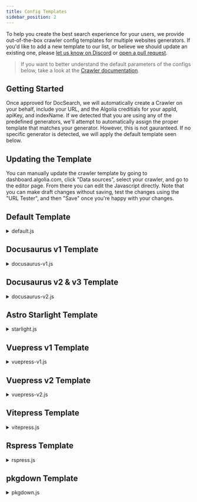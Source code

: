 ```yaml
---
title: Config Templates
sidebar_position: 2
---
```



To help you create the best search experience for your users, we provide out-of-the-box crawler config templates for multiple websites generators. If you'd like to add a new template to our list, or believe we should update an existing one, please [let us know on Discord][1] or [open a pull request][2].

> If you want to better understand the default parameters of the configs below, take a look at the [Crawler documentation](https://www.algolia.com/doc/tools/crawler/apis/configuration/).

## Getting Started

Once approved for DocSearch, we will automatically create a Crawler on your behalf, include your URL, and the Algolia creditials for your appId, apiKey, and indexName. If we detected that you are using any of the predefined generators, we'll attempt to automatically assign the proper template that matches your generator. However, this is not gauranteed. If no specific generator is detected, we will apply the default template seen below.

## Updating the Template

You can manually update the crawler template by going to dashboard.algolia.com, click "Data sources", select your crawler, and go to the editor page. From there you can edit the Javascript directly. Note that you can make draft changes without saving, test the changes using the "URL Tester", and then "Save" once you're happy with your changes.

## Default Template

<details>
<summary>default.js</summary>
<div>

```js
new Crawler({
  appId: "YOUR_APP_ID",
  apiKey: "YOUR_API_KEY",
  indexPrefix: "crawler_",
  rateLimit: 8,
  maxDepth: 10,
  startUrls: ["https://YOUR_WEBSITE_URL"],
  renderJavaScript: false,
  sitemaps: [],
  ignoreCanonicalTo: false,
  discoveryPatterns: ["https://YOUR_WEBSITE_URL/**"],
  actions: [
    {
      indexName: "YOUR_INDEX_NAME",
      pathsToMatch: ["https://YOUR_WEBSITE_URL/**"],
      recordExtractor: ({ helpers }) => {
        return helpers.docsearch({
          recordProps: {
            lvl1: ["header h1", "article h1", "main h1", "h1", "head > title"],
            content: ["article p, article li", "main p, main li", "p, li"],
            lvl0: {
              selectors: "",
              defaultValue: "Documentation",
            },
            lvl2: ["article h2", "main h2", "h2"],
            lvl3: ["article h3", "main h3", "h3"],
            lvl4: ["article h4", "main h4", "h4"],
            lvl5: ["article h5", "main h5", "h5"],
            lvl6: ["article h6", "main h6", "h6"],
          },
          aggregateContent: true,
          recordVersion: "v3",
        })
      },
    },
  ],
  initialIndexSettings: {
    YOUR_INDEX_NAME: {
      attributesForFaceting: ["type", "lang"],
      attributesToRetrieve: [
        "hierarchy",
        "content",
        "anchor",
        "url",
        "url_without_anchor",
        "type",
      ],
      attributesToHighlight: ["hierarchy", "content"],
      attributesToSnippet: ["content:10"],
      camelCaseAttributes: ["hierarchy", "content"],
      searchableAttributes: [
        "unordered(hierarchy.lvl0)",
        "unordered(hierarchy.lvl1)",
        "unordered(hierarchy.lvl2)",
        "unordered(hierarchy.lvl3)",
        "unordered(hierarchy.lvl4)",
        "unordered(hierarchy.lvl5)",
        "unordered(hierarchy.lvl6)",
        "content",
      ],
      distinct: true,
      attributeForDistinct: "url",
      customRanking: [
        "desc(weight.pageRank)",
        "desc(weight.level)",
        "asc(weight.position)",
      ],
      ranking: [
        "words",
        "filters",
        "typo",
        "attribute",
        "proximity",
        "exact",
        "custom",
      ],
      highlightPreTag: '<span class="algolia-docsearch-suggestion--highlight">',
      highlightPostTag: "</span>",
      minWordSizefor1Typo: 3,
      minWordSizefor2Typos: 7,
      allowTyposOnNumericTokens: false,
      minProximity: 1,
      ignorePlurals: true,
      advancedSyntax: true,
      attributeCriteriaComputedByMinProximity: true,
      removeWordsIfNoResults: "allOptional",
    },
  },
})
```

</div>
</details>

## Docusaurus v1 Template

<details>
<summary>docusaurus-v1.js</summary>
<div>

```js
new Crawler({
  appId: "YOUR_APP_ID",
  apiKey: "YOUR_API_KEY",
  rateLimit: 8,
  maxDepth: 10,
  startUrls: [
    "https://YOUR_WEBSITE_URL/docs/",
    "https://YOUR_WEBSITE_URL/",
    "https://YOUR_WEBSITE_URL/blog/",
  ],
  sitemaps: ["https://YOUR_WEBSITE_URL/sitemap.xml"],
  ignoreCanonicalTo: false,
  discoveryPatterns: ["https://YOUR_WEBSITE_URL/**"],
  actions: [
    {
      indexName: "YOUR_INDEX_NAME",
      pathsToMatch: ["https://YOUR_WEBSITE_URL/docs/**"],
      recordExtractor: ({ $, helpers }) => {
        // Removing DOM elements we don't want to crawl
        const toRemove = ".hash-link"
        $(toRemove).remove()

        return helpers.docsearch({
          recordProps: {
            lvl0: {
              selectors: ".navBreadcrumb h2 span",
              defaultValue: "Docs",
            },
            lvl1: ".post h1",
            lvl2: ".post h2",
            lvl3: ".post h3",
            lvl4: ".post h4",
            content: ".post article p, .post article li",
            tags: {
              defaultValue: ["docs"],
            },
          },
          indexHeadings: true,
          aggregateContent: true,
        })
      },
    },
    {
      indexName: "YOUR_INDEX_NAME",
      pathsToMatch: ["https://YOUR_WEBSITE_URL/blog/**"],
      recordExtractor: ({ $, helpers }) => {
        // Removing DOM elements we don't want to crawl
        const toRemove = ".hash-link"
        $(toRemove).remove()

        return helpers.docsearch({
          recordProps: {
            lvl0: {
              selectors: ".navBreadcrumb h2 span",
              defaultValue: "Blog",
            },
            lvl1: ".post h1",
            lvl2: ".post h2",
            lvl3: ".post h3",
            lvl4: ".post h4",
            content: ".post article p, .post article li",
            tags: {
              defaultValue: ["blog"],
            },
          },
          indexHeadings: true,
          aggregateContent: true,
        })
      },
    },
  ],
  initialIndexSettings: {
    YOUR_INDEX_NAME: {
      attributesForFaceting: ["type", "lang", "language", "version", "tags"],
      attributesToRetrieve: [
        "hierarchy",
        "content",
        "anchor",
        "url",
        "url_without_anchor",
        "type",
      ],
      attributesToHighlight: ["hierarchy", "hierarchy_camel", "content"],
      attributesToSnippet: ["content:10"],
      camelCaseAttributes: ["hierarchy", "hierarchy_radio", "content"],
      searchableAttributes: [
        "unordered(hierarchy_radio_camel.lvl0)",
        "unordered(hierarchy_radio.lvl0)",
        "unordered(hierarchy_radio_camel.lvl1)",
        "unordered(hierarchy_radio.lvl1)",
        "unordered(hierarchy_radio_camel.lvl2)",
        "unordered(hierarchy_radio.lvl2)",
        "unordered(hierarchy_radio_camel.lvl3)",
        "unordered(hierarchy_radio.lvl3)",
        "unordered(hierarchy_radio_camel.lvl4)",
        "unordered(hierarchy_radio.lvl4)",
        "unordered(hierarchy_radio_camel.lvl5)",
        "unordered(hierarchy_radio.lvl5)",
        "unordered(hierarchy_radio_camel.lvl6)",
        "unordered(hierarchy_radio.lvl6)",
        "unordered(hierarchy_camel.lvl0)",
        "unordered(hierarchy.lvl0)",
        "unordered(hierarchy_camel.lvl1)",
        "unordered(hierarchy.lvl1)",
        "unordered(hierarchy_camel.lvl2)",
        "unordered(hierarchy.lvl2)",
        "unordered(hierarchy_camel.lvl3)",
        "unordered(hierarchy.lvl3)",
        "unordered(hierarchy_camel.lvl4)",
        "unordered(hierarchy.lvl4)",
        "unordered(hierarchy_camel.lvl5)",
        "unordered(hierarchy.lvl5)",
        "unordered(hierarchy_camel.lvl6)",
        "unordered(hierarchy.lvl6)",
        "content",
      ],
      distinct: true,
      attributeForDistinct: "url",
      customRanking: [
        "desc(weight.pageRank)",
        "desc(weight.level)",
        "asc(weight.position)",
      ],
      ranking: [
        "words",
        "filters",
        "typo",
        "attribute",
        "proximity",
        "exact",
        "custom",
      ],
      highlightPreTag: '<span class="algolia-docsearch-suggestion--highlight">',
      highlightPostTag: "</span>",
      minWordSizefor1Typo: 3,
      minWordSizefor2Typos: 7,
      allowTyposOnNumericTokens: false,
      minProximity: 1,
      ignorePlurals: true,
      advancedSyntax: true,
      attributeCriteriaComputedByMinProximity: true,
      removeWordsIfNoResults: "allOptional",
    },
  },
})
```

</div>
</details>

## Docusaurus v2 & v3 Template

<details>
<summary>docusaurus-v2.js</summary>
<div>

```js
new Crawler({
  appId: "YOUR_APP_ID",
  apiKey: "YOUR_API_KEY",
  rateLimit: 8,
  maxDepth: 10,
  startUrls: ["https://YOUR_WEBSITE_URL/"],
  sitemaps: ["https://YOUR_WEBSITE_URL/sitemap.xml"],
  ignoreCanonicalTo: true,
  discoveryPatterns: ["https://YOUR_WEBSITE_URL/**"],
  actions: [
    {
      indexName: "YOUR_INDEX_NAME",
      pathsToMatch: ["https://YOUR_WEBSITE_URL/**"],
      recordExtractor: ({ $, helpers }) => {
        // priority order: deepest active sub list header -> navbar active item -> 'Documentation'
        const lvl0 =
          $(
            ".menu__link.menu__link--sublist.menu__link--active, .navbar__item.navbar__link--active"
          )
            .last()
            .text() || "Documentation"

        return helpers.docsearch({
          recordProps: {
            lvl0: {
              selectors: "",
              defaultValue: lvl0,
            },
            lvl1: ["header h1", "article h1"],
            lvl2: "article h2",
            lvl3: "article h3",
            lvl4: "article h4",
            lvl5: "article h5, article td:first-child",
            lvl6: "article h6",
            content: "article p, article li, article td:last-child",
          },
          indexHeadings: true,
          aggregateContent: true,
          recordVersion: "v3",
        })
      },
    },
  ],
  initialIndexSettings: {
    YOUR_INDEX_NAME: {
      attributesForFaceting: [
        "type",
        "lang",
        "language",
        "version",
        "docusaurus_tag",
      ],
      attributesToRetrieve: [
        "hierarchy",
        "content",
        "anchor",
        "url",
        "url_without_anchor",
        "type",
      ],
      attributesToHighlight: ["hierarchy", "content"],
      attributesToSnippet: ["content:10"],
      camelCaseAttributes: ["hierarchy", "content"],
      searchableAttributes: [
        "unordered(hierarchy.lvl0)",
        "unordered(hierarchy.lvl1)",
        "unordered(hierarchy.lvl2)",
        "unordered(hierarchy.lvl3)",
        "unordered(hierarchy.lvl4)",
        "unordered(hierarchy.lvl5)",
        "unordered(hierarchy.lvl6)",
        "content",
      ],
      distinct: true,
      attributeForDistinct: "url",
      customRanking: [
        "desc(weight.pageRank)",
        "desc(weight.level)",
        "asc(weight.position)",
      ],
      ranking: [
        "words",
        "filters",
        "typo",
        "attribute",
        "proximity",
        "exact",
        "custom",
      ],
      highlightPreTag: '<span class="algolia-docsearch-suggestion--highlight">',
      highlightPostTag: "</span>",
      minWordSizefor1Typo: 3,
      minWordSizefor2Typos: 7,
      allowTyposOnNumericTokens: false,
      minProximity: 1,
      ignorePlurals: true,
      advancedSyntax: true,
      attributeCriteriaComputedByMinProximity: true,
      removeWordsIfNoResults: "allOptional",
      separatorsToIndex: "_",
    },
  },
})
```

</div>
</details>

## Astro Starlight Template

<details>
<summary>starlight.js</summary>
<div>

```js
new Crawler({
  appId: "YOUR_APP_ID",
  apiKey: "YOUR_API_KEY",
  rateLimit: 8,
  maxDepth: 10,
  startUrls: ["https://YOUR_WEBSITE_URL/"],
  sitemaps: ["https://YOUR_WEBSITE_URL/sitemap-index.xml"],
  ignoreCanonicalTo: true,
  discoveryPatterns: ["https://YOUR_WEBSITE_URL/**"],
  actions: [
    {
      indexName: "YOUR_INDEX_NAME",
      pathsToMatch: ["https://YOUR_WEBSITE_URL/**"],
      recordExtractor: ({ $, helpers }) => {
        // Get the top level menu item
        const lvl0 =
          $('details:has(a[aria-current="page"])')
            .find("summary")
            .find("span")
            .text() || "Documentation"

        return helpers.docsearch({
          recordProps: {
            lvl0: {
              selectors: "",
              defaultValue: lvl0,
            },
            lvl1: "main h1",
            lvl2: "main h2",
            lvl3: "main h3",
            lvl4: "main h4",
            lvl5: "main h5",
            lvl6: "main h6",
            content: "main p, main li",
          },
          indexHeadings: true,
          aggregateContent: true,
        })
      },
    },
  ],
  initialIndexSettings: {
    YOUR_INDEX_NAME: {
      attributesForFaceting: ["type", "lang"],
      attributesToRetrieve: ["hierarchy", "content", "anchor", "url"],
      attributesToHighlight: ["hierarchy", "content"],
      attributesToSnippet: ["content:10"],
      camelCaseAttributes: ["hierarchy", "content"],
      searchableAttributes: [
        "unordered(hierarchy.lvl0)",
        "unordered(hierarchy.lvl1)",
        "unordered(hierarchy.lvl2)",
        "unordered(hierarchy.lvl3)",
        "unordered(hierarchy.lvl4)",
        "unordered(hierarchy.lvl5)",
        "unordered(hierarchy.lvl6)",
        "content",
      ],
      distinct: true,
      attributeForDistinct: "url",
      customRanking: [
        "desc(weight.pageRank)",
        "desc(weight.level)",
        "asc(weight.position)",
      ],
      ranking: [
        "words",
        "filters",
        "typo",
        "attribute",
        "proximity",
        "exact",
        "custom",
      ],
      highlightPreTag: '<span class="algolia-docsearch-suggestion--highlight">',
      highlightPostTag: "</span>",
      minWordSizefor1Typo: 3,
      minWordSizefor2Typos: 7,
      allowTyposOnNumericTokens: false,
      minProximity: 1,
      ignorePlurals: true,
      advancedSyntax: true,
      attributeCriteriaComputedByMinProximity: true,
      removeWordsIfNoResults: "allOptional",
    },
  },
})
```

</div>
</details>

## Vuepress v1 Template

<details>
<summary>vuepress-v1.js</summary>
<div>

```js
new Crawler({
  appId: "YOUR_APP_ID",
  apiKey: "YOUR_API_KEY",
  rateLimit: 8,
  maxDepth: 10,
  startUrls: ["https://YOUR_WEBSITE_URL/"],
  sitemaps: ["https://YOUR_WEBSITE_URL/sitemap.xml"],
  ignoreCanonicalTo: false,
  discoveryPatterns: ["https://YOUR_WEBSITE_URL/**"],
  actions: [
    {
      indexName: "YOUR_INDEX_NAME",
      pathsToMatch: ["https://YOUR_WEBSITE_URL/**"],
      recordExtractor: ({ $, helpers }) => {
        return helpers.docsearch({
          recordProps: {
            lvl0: {
              selectors: "p.sidebar-heading.open",
              defaultValue: "Documentation",
            },
            lvl1: ".content__default h1",
            lvl2: ".content__default h2",
            lvl3: ".content__default h3",
            lvl4: ".content__default h4",
            lvl5: ".content__default h5",
            content: ".content__default p, .content__default li",
          },
          indexHeadings: true,
          aggregateContent: true,
        })
      },
    },
  ],
  initialIndexSettings: {
    YOUR_INDEX_NAME: {
      attributesForFaceting: ["type", "lang"],
      attributesToRetrieve: ["hierarchy", "content", "anchor", "url"],
      attributesToHighlight: ["hierarchy", "hierarchy_camel", "content"],
      attributesToSnippet: ["content:10"],
      camelCaseAttributes: ["hierarchy", "hierarchy_radio", "content"],
      searchableAttributes: [
        "unordered(hierarchy_radio_camel.lvl0)",
        "unordered(hierarchy_radio.lvl0)",
        "unordered(hierarchy_radio_camel.lvl1)",
        "unordered(hierarchy_radio.lvl1)",
        "unordered(hierarchy_radio_camel.lvl2)",
        "unordered(hierarchy_radio.lvl2)",
        "unordered(hierarchy_radio_camel.lvl3)",
        "unordered(hierarchy_radio.lvl3)",
        "unordered(hierarchy_radio_camel.lvl4)",
        "unordered(hierarchy_radio.lvl4)",
        "unordered(hierarchy_radio_camel.lvl5)",
        "unordered(hierarchy_radio.lvl5)",
        "unordered(hierarchy_radio_camel.lvl6)",
        "unordered(hierarchy_radio.lvl6)",
        "unordered(hierarchy_camel.lvl0)",
        "unordered(hierarchy.lvl0)",
        "unordered(hierarchy_camel.lvl1)",
        "unordered(hierarchy.lvl1)",
        "unordered(hierarchy_camel.lvl2)",
        "unordered(hierarchy.lvl2)",
        "unordered(hierarchy_camel.lvl3)",
        "unordered(hierarchy.lvl3)",
        "unordered(hierarchy_camel.lvl4)",
        "unordered(hierarchy.lvl4)",
        "unordered(hierarchy_camel.lvl5)",
        "unordered(hierarchy.lvl5)",
        "unordered(hierarchy_camel.lvl6)",
        "unordered(hierarchy.lvl6)",
        "content",
      ],
      distinct: true,
      attributeForDistinct: "url",
      customRanking: [
        "desc(weight.pageRank)",
        "desc(weight.level)",
        "asc(weight.position)",
      ],
      ranking: [
        "words",
        "filters",
        "typo",
        "attribute",
        "proximity",
        "exact",
        "custom",
      ],
      highlightPreTag: '<span class="algolia-docsearch-suggestion--highlight">',
      highlightPostTag: "</span>",
      minWordSizefor1Typo: 3,
      minWordSizefor2Typos: 7,
      allowTyposOnNumericTokens: false,
      minProximity: 1,
      ignorePlurals: true,
      advancedSyntax: true,
      attributeCriteriaComputedByMinProximity: true,
      removeWordsIfNoResults: "allOptional",
    },
  },
})
```

</div>
</details>

## Vuepress v2 Template

<details>
<summary>vuepress-v2.js</summary>
<div>

```js
new Crawler({
  appId: "YOUR_APP_ID",
  apiKey: "YOUR_API_KEY",
  rateLimit: 8,
  maxDepth: 10,
  startUrls: ["https://YOUR_WEBSITE_URL/"],
  sitemaps: ["https://YOUR_WEBSITE_URL/sitemap.xml"],
  ignoreCanonicalTo: false,
  discoveryPatterns: ["https://YOUR_WEBSITE_URL/**"],
  actions: [
    {
      indexName: "YOUR_INDEX_NAME",
      pathsToMatch: ["https://YOUR_WEBSITE_URL/**"],
      recordExtractor: ({ $, helpers }) => {
        return helpers.docsearch({
          recordProps: {
            lvl0: {
              selectors: ".sidebar-heading.active",
              defaultValue: "Documentation",
            },
            lvl1: ".theme-default-content h1",
            lvl2: ".theme-default-content h2",
            lvl3: ".theme-default-content h3",
            lvl4: ".theme-default-content h4",
            lvl5: ".theme-default-content h5",
            content: ".theme-default-content p, .theme-default-content li",
          },
          indexHeadings: true,
          aggregateContent: true,
          recordVersion: "v3",
        })
      },
    },
  ],
  initialIndexSettings: {
    YOUR_INDEX_NAME: {
      attributesForFaceting: ["type", "lang"],
      attributesToRetrieve: ["hierarchy", "content", "anchor", "url"],
      attributesToHighlight: ["hierarchy", "content"],
      attributesToSnippet: ["content:10"],
      camelCaseAttributes: ["hierarchy", "content"],
      searchableAttributes: [
        "unordered(hierarchy.lvl0)",
        "unordered(hierarchy.lvl1)",
        "unordered(hierarchy.lvl2)",
        "unordered(hierarchy.lvl3)",
        "unordered(hierarchy.lvl4)",
        "unordered(hierarchy.lvl5)",
        "unordered(hierarchy.lvl6)",
        "content",
      ],
      distinct: true,
      attributeForDistinct: "url",
      customRanking: [
        "desc(weight.pageRank)",
        "desc(weight.level)",
        "asc(weight.position)",
      ],
      ranking: [
        "words",
        "filters",
        "typo",
        "attribute",
        "proximity",
        "exact",
        "custom",
      ],
      highlightPreTag: '<span class="algolia-docsearch-suggestion--highlight">',
      highlightPostTag: "</span>",
      minWordSizefor1Typo: 3,
      minWordSizefor2Typos: 7,
      allowTyposOnNumericTokens: false,
      minProximity: 1,
      ignorePlurals: true,
      advancedSyntax: true,
      attributeCriteriaComputedByMinProximity: true,
      removeWordsIfNoResults: "allOptional",
    },
  },
})
```

</div>
</details>

## Vitepress Template

<details>
<summary>vitepress.js</summary>
<div>

```js
new Crawler({
  appId: "YOUR_APP_ID",
  apiKey: "YOUR_API_KEY",
  rateLimit: 8,
  maxDepth: 10,
  startUrls: ["https://YOUR_WEBSITE_URL/"],
  sitemaps: ["https://YOUR_WEBSITE_URL/sitemap.xml"],
  discoveryPatterns: ["https://YOUR_WEBSITE_URL/**"],
  actions: [
    {
      indexName: "YOUR_INDEX_NAME",
      pathsToMatch: ["https://YOUR_WEBSITE_URL/**"],
      recordExtractor: ({ $, helpers }) => {
        return helpers.docsearch({
          recordProps: {
            lvl0: {
              selectors: "",
              defaultValue: "Documentation",
            },
            lvl1: ".content h1",
            lvl2: ".content h2",
            lvl3: ".content h3",
            lvl4: ".content h4",
            lvl5: ".content h5",
            content: ".content p, .content li",
          },
          indexHeadings: true,
          aggregateContent: true,
          recordVersion: "v3",
        })
      },
    },
  ],
  initialIndexSettings: {
    YOUR_INDEX_NAME: {
      attributesForFaceting: ["type", "lang"],
      attributesToRetrieve: ["hierarchy", "content", "anchor", "url"],
      attributesToHighlight: ["hierarchy", "content"],
      attributesToSnippet: ["content:10"],
      camelCaseAttributes: ["hierarchy", "content"],
      searchableAttributes: [
        "unordered(hierarchy.lvl0)",
        "unordered(hierarchy.lvl1)",
        "unordered(hierarchy.lvl2)",
        "unordered(hierarchy.lvl3)",
        "unordered(hierarchy.lvl4)",
        "unordered(hierarchy.lvl5)",
        "unordered(hierarchy.lvl6)",
        "content",
      ],
      distinct: true,
      attributeForDistinct: "url",
      customRanking: [
        "desc(weight.pageRank)",
        "desc(weight.level)",
        "asc(weight.position)",
      ],
      ranking: [
        "words",
        "filters",
        "typo",
        "attribute",
        "proximity",
        "exact",
        "custom",
      ],
      highlightPreTag: '<span class="algolia-docsearch-suggestion--highlight">',
      highlightPostTag: "</span>",
      minWordSizefor1Typo: 3,
      minWordSizefor2Typos: 7,
      allowTyposOnNumericTokens: false,
      minProximity: 1,
      ignorePlurals: true,
      advancedSyntax: true,
      attributeCriteriaComputedByMinProximity: true,
      removeWordsIfNoResults: "allOptional",
    },
  },
})
```

</div>
</details>

## Rspress Template

<details>
<summary>rspress.js</summary>
<div>

```js
new Crawler({
  appId: "YOUR_APP_ID",
  apiKey: "YOUR_API_KEY",
  rateLimit: 8,
  maxDepth: 10,
  startUrls: ["https://YOUR_WEBSITE_URL/"],
  sitemaps: ["https://YOUR_WEBSITE_URL/sitemap-index.xml"],
  ignoreCanonicalTo: true,
  discoveryPatterns: ["https://YOUR_WEBSITE_URL/**"],
  actions: [
    {
      indexName: "YOUR_INDEX_NAME",
      pathsToMatch: ["https://YOUR_WEBSITE_URL/**"],
      recordExtractor: ({ $, helpers }) => {
        const lvl0 =
          $(".rspress-nav-menu-item.rspress-nav-menu-item-active")
            .first()
            .text() || "Documentation"

        return helpers.docsearch({
          recordProps: {
            lvl0: {
              selectors: "",
              defaultValue: lvl0,
            },
            lvl1: ".rspress-doc h1",
            lvl2: ".rspress-doc h2",
            lvl3: ".rspress-doc h3",
            lvl4: ".rspress-doc h4",
            lvl5: ".rspress-doc h5",
            lvl6: ".rspress-doc pre > code", // if you want to search code blocks, add this line
            content: ".rspress-doc p, .rspress-doc li",
          },
          indexHeadings: true,
          aggregateContent: true,
          recordVersion: "v3",
        })
      },
    },
  ],
  initialIndexSettings: {
    YOUR_INDEX_NAME: {
      attributesForFaceting: ["type", "lang"],
      attributesToRetrieve: [
        "hierarchy",
        "content",
        "anchor",
        "url",
        "url_without_anchor",
        "type",
      ],
      attributesToHighlight: ["hierarchy", "content"],
      attributesToSnippet: ["content:10"],
      camelCaseAttributes: ["hierarchy", "content"],
      searchableAttributes: [
        "unordered(hierarchy.lvl0)",
        "unordered(hierarchy.lvl1)",
        "unordered(hierarchy.lvl2)",
        "unordered(hierarchy.lvl3)",
        "unordered(hierarchy.lvl4)",
        "unordered(hierarchy.lvl5)",
        "unordered(hierarchy.lvl6)",
        "content",
      ],
      distinct: true,
      attributeForDistinct: "url",
      customRanking: [
        "desc(weight.pageRank)",
        "desc(weight.level)",
        "asc(weight.position)",
      ],
      ranking: [
        "words",
        "filters",
        "typo",
        "attribute",
        "proximity",
        "exact",
        "custom",
      ],
      highlightPreTag: '<span class="algolia-docsearch-suggestion--highlight">',
      highlightPostTag: "</span>",
      minWordSizefor1Typo: 3,
      minWordSizefor2Typos: 7,
      allowTyposOnNumericTokens: false,
      minProximity: 1,
      ignorePlurals: true,
      advancedSyntax: true,
      attributeCriteriaComputedByMinProximity: true,
      removeWordsIfNoResults: "allOptional",
    },
  },
})
```

</div>
</details>

## pkgdown Template

<details>
<summary>pkgdown.js</summary>
<div>

```js
new Crawler({
  appId: "YOUR_APP_ID",
  apiKey: "YOUR_API_KEY",
  rateLimit: 8,
  maxDepth: 10,
  startUrls: [
    "https://YOUR_WEBSITE_URL/index.html",
    "https://YOUR_WEBSITE_URL/",
    "https://YOUR_WEBSITE_URL/reference",
    "https://YOUR_WEBSITE_URL/articles",
  ],
  sitemaps: ["https://YOUR_WEBSITE_URL/sitemap.xml"],
  exclusionPatterns: [
    "**/reference/",
    "**/reference/index.html",
    "**/articles/",
    "**/articles/index.html",
  ],
  discoveryPatterns: ["https://YOUR_WEBSITE_URL/**"],
  actions: [
    {
      indexName: "YOUR_INDEX_NAME",
      pathsToMatch: ["https://YOUR_WEBSITE_URL/index.html**/**"],
      recordExtractor: ({ $, helpers }) => {
        // Removing DOM elements we don't want to crawl
        const toRemove = ".dont-index"
        $(toRemove).remove()

        return helpers.docsearch({
          recordProps: {
            lvl0: {
              selectors: ".contents h1",
              defaultValue: "YOUR_INDEX_NAME Home page",
            },
            lvl1: ".contents h2",
            lvl2: ".contents h3",
            lvl3: ".ref-arguments td, .ref-description",
            content: ".contents p, .contents li, .contents .pre",
            tags: {
              defaultValue: ["homepage"],
            },
          },
          indexHeadings: { from: 2, to: 6 },
          aggregateContent: true,
        })
      },
    },
    {
      indexName: "YOUR_INDEX_NAME",
      pathsToMatch: ["https://YOUR_WEBSITE_URL/reference**/**"],
      recordExtractor: ({ $, helpers }) => {
        // Removing DOM elements we don't want to crawl
        const toRemove = ".dont-index"
        $(toRemove).remove()

        return helpers.docsearch({
          recordProps: {
            lvl0: {
              selectors: ".contents h1",
            },
            lvl1: ".contents .name",
            lvl2: ".ref-arguments th",
            lvl3: ".ref-arguments td, .ref-description",
            content: ".contents p, .contents li",
            tags: {
              defaultValue: ["reference"],
            },
          },
          indexHeadings: { from: 2, to: 6 },
          aggregateContent: true,
        })
      },
    },
    {
      indexName: "YOUR_INDEX_NAME",
      pathsToMatch: ["https://YOUR_WEBSITE_URL/articles**/**"],
      recordExtractor: ({ $, helpers }) => {
        // Removing DOM elements we don't want to crawl
        const toRemove = ".dont-index"
        $(toRemove).remove()

        return helpers.docsearch({
          recordProps: {
            lvl0: {
              selectors: ".contents h1",
            },
            lvl1: ".contents .name",
            lvl2: ".contents h2, .contents h3",
            content: ".contents p, .contents li",
            tags: {
              defaultValue: ["articles"],
            },
          },
          indexHeadings: { from: 2, to: 6 },
          aggregateContent: true,
        })
      },
    },
  ],
  initialIndexSettings: {
    YOUR_INDEX_NAME: {
      attributesForFaceting: ["type", "lang"],
      attributesToRetrieve: [
        "hierarchy",
        "content",
        "anchor",
        "url",
        "url_without_anchor",
      ],
      attributesToHighlight: ["hierarchy", "content"],
      attributesToSnippet: ["content:10"],
      camelCaseAttributes: ["hierarchy", "content"],
      searchableAttributes: [
        "unordered(hierarchy.lvl0)",
        "unordered(hierarchy.lvl1)",
        "unordered(hierarchy.lvl2)",
        "unordered(hierarchy.lvl3)",
        "unordered(hierarchy.lvl4)",
        "unordered(hierarchy.lvl5)",
        "unordered(hierarchy.lvl6)",
        "content",
      ],
      distinct: true,
      attributeForDistinct: "url",
      customRanking: [
        "desc(weight.pageRank)",
        "desc(weight.level)",
        "asc(weight.position)",
      ],
      ranking: [
        "words",
        "filters",
        "typo",
        "attribute",
        "proximity",
        "exact",
        "custom",
      ],
      highlightPreTag: '<span class="algolia-docsearch-suggestion--highlight">',
      highlightPostTag: "</span>",
      minWordSizefor1Typo: 3,
      minWordSizefor2Typos: 7,
      allowTyposOnNumericTokens: false,
      minProximity: 1,
      ignorePlurals: true,
      advancedSyntax: true,
      attributeCriteriaComputedByMinProximity: true,
      removeWordsIfNoResults: "allOptional",
      separatorsToIndex: "_",
    },
  },
})
```

</div>
</details>

[1]: https://alg.li/discord
[2]: https://github.com/algolia/docsearch
